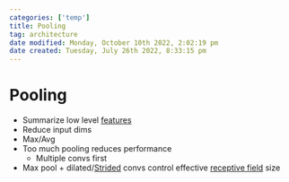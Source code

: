```yaml
---
categories: ['temp']
title: Pooling
tag: architecture
date modified: Monday, October 10th 2022, 2:02:19 pm
date created: Tuesday, July 26th 2022, 8:33:15 pm
---
```


# Pooling
- Summarize low level [features](Features.qmd)
- Reduce input dims
- Max/Avg
- Too much pooling reduces performance
	- Multiple convs first
- Max pool + dilated/[Strided](Strided.qmd) convs control effective [receptive field](Receptive%20field.qmd) size



